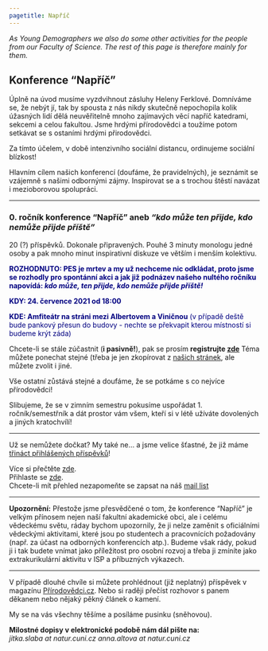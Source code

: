 ---
pagetitle: Napříč
---

<link rel="stylesheet" href="styles.css" type="text/css">

*As Young Demographers we also do some other activities for the people from our Faculty of Science. The rest of this page is therefore mainly for them.*

## Konference "Napříč"
Úplně na úvod musíme vyzdvihnout zásluhy Heleny Ferklové. Domníváme se, že nebýt jí, tak by spousta z nás nikdy skutečně nepochopila kolik úžasných lidí dělá neuvěřitelně mnoho zajímavých věcí napříč katedrami, sekcemi a celou fakultou. Jsme hrdými přírodovědci a toužíme potom setkávat se s ostaními hrdými přirodovědci.  

Za tímto účelem, v době intenzivního sociální distancu, ordinujeme sociální blízkost!  

Hlavním cílem našich konferencí (doufáme, že pravidelných), je seznámit se vzájemně s našimi odbornými zájmy. Inspirovat se a s trochou štěstí navázat i mezioborovou spolupráci.  

***
### 0. ročník konference "Napříč" aneb _"kdo může ten přijde, kdo nemůže přijde příště"_
20 (?) příspěvků. Dokonale připravených. Pouhé 3 minuty monologu jedné osoby a pak mnoho minut inspirativní diskuze ve větším i menším kolektivu.  

<span style="color:navy">**ROZHODNUTO: PES je mrtev a my už nechceme nic odkládat, proto jsme se rozhodly pro spontánní akci a jak již podnázev našeho nultého ročníku napovídá: _kdo může, ten přijde, kdo nemůže přijde příště!_**<span>

<span style="color:navy">**KDY: 24. července 2021 od 18:00**<span>

<span style="color:navy">**KDE: Amfiteátr na stráni mezi Albertovem a Viničnou** (v případě deště bude pankový přesun do budovy - nechte se překvapit kterou místností si budeme krýt záda)<span>

Chcete-li se stále zúčastnit (**i pasivně!**), pak se prosím **registrujte [zde](https://docs.google.com/forms/d/e/1FAIpQLSdTsXRg_oz63GNAZrjUz5EtYo4Bh3nVM2qwyqpcmdGBadsJtA/viewform?usp=pp_url)** Téma můžete ponechat stejné (třeba je jen zkopírovat z [našich stránek](https://youngdemographers.github.io/napric0-prispevky), ale můžete zvolit i jiné.

Vše ostatní zůstává stejné a doufáme, že se potkáme s co nejvíce přírodovědci!

Slibujeme, že se v zimním semestru pokusíme uspořádat 1. ročník/semestřník a dát prostor vám všem, kteří si v létě užíváte dovolených a jiných kratochvílí!

***

Už se nemůžete dočkat? My také ne... a jsme velice šťastné, že již máme [třináct přihlášených příspěvků](https://youngdemographers.github.io/napric0-prispevky)!

Více si přečtěte [zde](https://drive.google.com/file/d/1T7jNMGQ6CsX1BiomOitX1GN95Y3m0or4/view?usp=sharing).  
Přihlaste se [zde](https://docs.google.com/forms/d/e/1FAIpQLScmNP5Q-oHEjIB3rXSIjVWdWfxEXyUg0Fz0Pa8tvnqDzA0i8Q/viewform).  
Chcete-li mít přehled nezapomeňte se zapsat na náš [mail list](https://docs.google.com/forms/d/e/1FAIpQLSetQ4e3fc4qpA-GR1qt7GNC6dxPjhEN3Xbbz9yuXf312E_RgQ/viewform)

***

**Upozornění:**
Přestože jsme přesvědčené o tom, že konference "Napříč" je velkým přínosem nejen naší fakultní akademické obci, ale i celému vědeckému světu, ráday bychom upozornily, že ji nelze zaměnit s oficiálními vědeckými aktivitami, které jsou po studentech a pracovnících požadovány (např. za účast na odborných konferencích atp.). Budeme však rády, pokud ji i tak budete vnímat jako příležitost pro osobní rozvoj a třeba ji zmíníte jako extrakurikulární aktivitu v ISP a příbuzných výkazech.

***

V případě dlouhé chvíle si můžete prohlédnout (již neplatný) příspěvek v magazínu [Přírodovědci.cz](https://www.prirodovedci.cz/templates/modules/magazin/mobile/web/viewer.php?hash=MzMxL3ByaXJvZG92ZWRjaS0yMDIwLTA0LXdlYi0wMS5wZGY=). Nebo si raději přečíst rozhovor s panem děkanem nebo nějaký pěkný článek o kamení. 


My se na vás všechny těšíme a posíláme pusinku (sněhovou).

**Milostné dopisy v elektronické podobě nám dál pište na:**  
*jitka.slaba at natur.cuni.cz*
*anna.altova at natur.cuni.cz* 